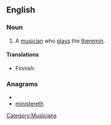 ==English==

===Noun===
{{en-noun}}

# A [[musician]] who [[play]]s the [[theremin]].

====Translations====
{{trans-top|theremin player}}
* Finnish: {{t-|fi|theremin|alt=thereminin}} {{t+|fi|soittaja}}
{{trans-mid}}
{{trans-bottom}}

===Anagrams===
* {{alphagram|eehiimnrstt}}
* [[ministereth#English|ministereth]]

[[Category:Musicians]]